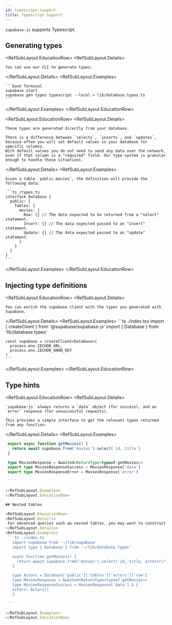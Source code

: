 ```yaml
---
id: typescript-support
title: Typescript Support
---
```


`supabase-js` supports Typescript.

## Generating types

<RefSubLayout.EducationRow>
  <RefSubLayout.Details>

    You can use our CLI to generate types:

  </RefSubLayout.Details>
  <RefSubLayout.Examples>

    ```bash Terminal
    supabase start
    supabase gen types typescript --local > lib/database.types.ts
    ```

  </RefSubLayout.Examples>
</RefSubLayout.EducationRow>

<RefSubLayout.EducationRow>
  <RefSubLayout.Details>

    These types are generated directly from your database.

    There is a difference between `selects`, `inserts`, and `updates`, because often you will set default values in your database for specific columns.
    With default values you do not need to send any data over the network, even if that column is a "required" field. Our type system is granular
    enough to handle these situations.

  </RefSubLayout.Details>
  <RefSubLayout.Examples>

    Given a table `public.movies`, the definition will provide the following data:

    ```ts /types.ts
    interface Database {
      public: {
        Tables: {
          movies: {
            Row: {} // The data expected to be returned from a "select" statement.
            Insert: {} // The data expected passed to an "insert" statement.
            Update: {} // The data expected passed to an "update" statement.
          }
        }
      }
    }
    ```

  </RefSubLayout.Examples>
</RefSubLayout.EducationRow>

## Injecting type definitions

<RefSubLayout.EducationRow>
  <RefSubLayout.Details>

    You can enrich the supabase client with the types you generated with Supabase.

  </RefSubLayout.Details>
  <RefSubLayout.Examples>
    ```ts ./index.tsx
    import { createClient } from '@supabase/supabase-js'
    import { Database } from 'lib/database.types'

    const supabase = createClient<Database>(
      process.env.IECHOR_URL,
      process.env.IECHOR_ANON_KEY
    )
    ```

  </RefSubLayout.Examples>
</RefSubLayout.EducationRow>

## Type hints

<RefSubLayout.EducationRow>
  <RefSubLayout.Details>

    `supabase-js` always returns a `data` object (for success), and an `error` response (for unsuccessful requests).

    This provides a simple interface to get the relevant types returned from any function:

  </RefSubLayout.Details>
  <RefSubLayout.Examples>
   ```ts
    export async function getMovies() {
      return await supabase.from('movies').select(`id, title`)
    }

    type MoviesResponse = Awaited<ReturnType<typeof getMovies>>
    export type MoviesResponseSuccess = MoviesResponse['data']
    export type MoviesResponseError = MoviesResponse['error']

    ````

  </RefSubLayout.Examples>
</RefSubLayout.EducationRow>

## Nested tables

<RefSubLayout.EducationRow>
  <RefSubLayout.Details>
    For advanced queries such as nested tables, you may want to construct your own types.
  </RefSubLayout.Details>
  <RefSubLayout.Examples>
    ```ts ./index.ts
      import supabase from '~/lib/supabase'
      import type { Database } from '~/lib/database.types'

      async function getMovies() {
        return await supabase.from('movies').select('id, title, actors(\*)')
      }

      type Actors = Database['public']['tables']['actors']['row']
      type MoviesResponse = Awaited<ReturnType<typeof getMovies>>
      type MoviesResponseSuccess = MoviesResponse['data'] & {
      actors: Actors[]
      }

    ```

  </RefSubLayout.Examples>
</RefSubLayout.EducationRow>
